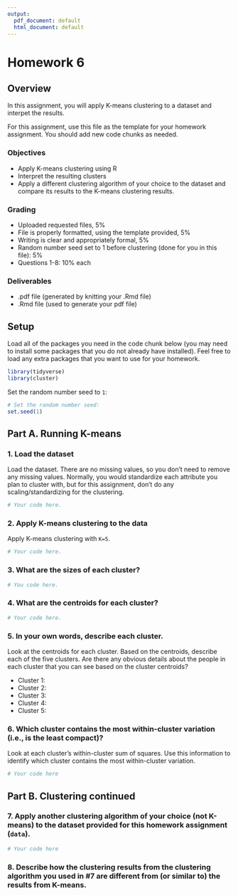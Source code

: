 ```yaml
---
output:
  pdf_document: default
  html_document: default
---
```


# Homework 6

## Overview

In this assignment, you will apply K-means clustering to a dataset and interpet the results.

For this assignment, use this file as the template for your homework assignment.
You should add new code chunks as needed.

### Objectives

- Apply K-means clustering using R
- Interpret the resulting clusters
- Apply a different clustering algorithm of your choice to the dataset and compare its results to the K-means clustering results.

### Grading

- Uploaded requested files, 5%
- File is properly formatted, using the template provided, 5%
- Writing is clear and appropriately formal, 5%
- Random number seed set to 1 before clustering (done for you in this file): 5%
- Questions 1-8: 10% each

### Deliverables

- .pdf file (generated by knitting your .Rmd file)
- .Rmd file (used to generate your pdf file)

## Setup

Load all of the packages you need in the code chunk below (you may need to install some packages that you do not already have installed).
Feel free to load any extra packages that you want to use for your homework.

```r
library(tidyverse)
library(cluster)
```

Set the random number seed to `1`:

```r
# Set the random number seed:
set.seed(1)
```

## Part A. Running K-means

### 1. Load the dataset

Load the dataset. There are no missing values, so you don't need to remove any missing values.
Normally, you would standardize each attribute you plan to cluster with, but for this assignment, don't do any scaling/standardizing for the clustering.

```r
# Your code here.
```

### 2. Apply K-means clustering to the data

Apply K-means clustering with `K=5`.

```r
# Your code here.
```

### 3. What are the sizes of each cluster?

```r
# You code here.
```

### 4. What are the centroids for each cluster?

```r
# Your code here.
```

### 5. In your own words, describe each cluster.

Look at the centroids for each cluster.
Based on the centroids, describe each of the five clusters.
Are there any obvious details about the people in each cluster that you can see based on the cluster centroids?

- Cluster 1:
- Cluster 2:
- Cluster 3:
- Cluster 4:
- Cluster 5:

### 6. Which cluster contains the most within-cluster variation (i.e., is the least compact)?

Look at each cluster's within-cluster sum of squares.
Use this information to identify which cluster contains the most within-cluster variation.

```r
# Your code here
```

## Part B. Clustering continued

### 7. Apply another clustering algorithm of your choice (not K-means) to the dataset provided for this homework assignment (`data`).

```r
# Your code here
```

### 8. Describe how the clustering results from the clustering algorithm you used in #7 are different from (or similar to) the results from K-means.

